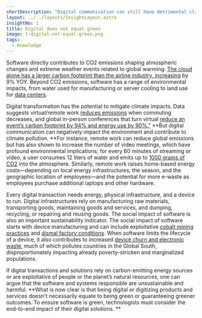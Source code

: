 ```yaml
---
shortDescription: "Digital communication can still have detrimental climate effects"
layout: ../../layouts/InsightLayout.astro
insightNo: 1
title: Digital does not equal green
image: 1-digital-not-equal-green.png
tags:
  - Knowledge
---
```


Software directly contributes to CO2 emissions shaping atmospheric changes and extreme weather events related to global warming. [The cloud alone has a larger carbon footprint than the airline industry, increasing](https://thereader.mitpress.mit.edu/the-staggering-ecological-impacts-of-computation-and-the-cloud/) by 9% YOY. Beyond CO2 emissions, software has a range of environmental impacts, from water used for manufacturing or server cooling to land use for [data centers](https://journals.sagepub.com/doi/pdf/10.1177/2053951715592429).

Digital transformation has the potential to mitigate climate impacts. Data suggests virtual/remote work [reduces emissions](https://hbr.org/2022/03/is-remote-work-actually-better-for-the-environment) when commuting decreases, and global in-person conferences that turn virtual [reduce an event’s carbon footprint by 94% and energy use by 90%.”](https://www.nature.com/articles/s41467-021-27251-2) **But digital communication can negatively impact the environment and contribute to climate pollution. **For instance, remote work can reduce global emissions but has also shown to increase the number of video meetings, which have profound environmental implications; for every 60 minutes of streaming or video, a user consumes 12 liters of water and emits up to [1000 grams of CO2](https://www.forbes.com/sites/quickerbettertech/2021/01/24/turning-off-your-camera-in-video-calls-could-cut-carbon-emissions-by-96and-other-small-business-tech-news/?sh=232a3f252b78) into the atmosphere. Similarly, remote work raises home-based energy costs—depending on local energy infrastructures, the season, and the geographic location of employees—and the potential for more e-waste as employees purchase additional laptops and other hardware.

Every digital transaction needs energy, physical infrastructure, and a device to run. Digital infrastructures rely on manufacturing raw materials, transporting goods, maintaining goods and services, and dumping, recycling, or repairing and reusing goods. The social impact of software is also an important sustainability indicator. The social impact of software starts with device manufacturing and can include exploitative [cobalt mining practices](https://www.forbes.com/sites/michaelposner/2023/02/09/as-demand-soars-for-cobalt-used-in-electric-car-batteries-heres-what-companies-need-to-do-in-the-democratic-republic-of-congo/?sh=1ee654066471) and [dismal factory conditions](https://internethealthreport.org/2019/technologys-inhumane-underbelly/). When software limits the lifecycle of a device, it also contributes to increased [device churn and electronic waste](https://www.mdpi.com/2071-1050/13/9/5302), much of which pollutes countries in the Global South, disproportionately impacting already poverty-stricken and marginalized populations.

If digital transactions and solutions rely on carbon-emitting energy sources or are exploitative of people or the planet’s natural resources, one can argue that the software and systems responsible are unsustainable and harmful. **What is now clear is that being digital or digitizing products and services doesn't necessarily equate to being green or guaranteeing greener outcomes. To ensure software is green, technologists must consider the end-to-end impact of their digital solutions. **

